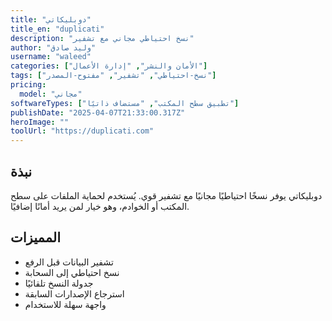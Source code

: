 ---
title: "دوبليكاتي"
title_en: "duplicati"
description: "نسخ احتياطي مجاني مع تشفير"
author: "وليد صادق"
username: "waleed"
categories: ["الأمان والنشر", "إدارة الأعمال"]
tags: ["نسخ-احتياطي", "تشفير", "مفتوح-المصدر"]
pricing:
  model: "مجاني"
softwareTypes: ["تطبيق سطح المكتب", "مستضاف ذاتيًا"]
publishDate: "2025-04-07T21:33:00.317Z"
heroImage: ""
toolUrl: "https://duplicati.com"
---
## نبذة
دوبليكاتي يوفر نسخًا احتياطيًا مجانيًا مع تشفير قوي. يُستخدم لحماية الملفات على سطح المكتب أو الخوادم، وهو خيار لمن يريد أمانًا إضافيًا.

## المميزات
- تشفير البيانات قبل الرفع
- نسخ احتياطي إلى السحابة
- جدولة النسخ تلقائيًا
- استرجاع الإصدارات السابقة
- واجهة سهلة للاستخدام